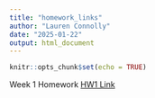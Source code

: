 ```yaml
---
title: "homework_links"
author: "Lauren Connolly"
date: "2025-01-22"
output: html_document
---
```


```r
knitr::opts_chunk$set(echo = TRUE)
```

Week 1 Homework [HW1 Link](HW1.html)

